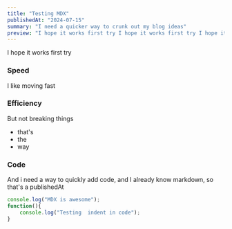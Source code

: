 ```yaml
---
title: "Testing MDX"
publishedAt: "2024-07-15"
summary: "I need a quicker way to crunk out my blog ideas"
preview: "I hope it works first try I hope it works first try I hope it works first try"
---
```


I hope it works first try

### Speed

I like moving fast

### Efficiency

But not breaking things

- that's
- the
- way

### Code 

And i need a way to quickly add code, and I already know markdown, so that's a publishedAt

```js
console.log("MDX is awesome");
function(){
    console.log("Testing  indent in code");
}
```